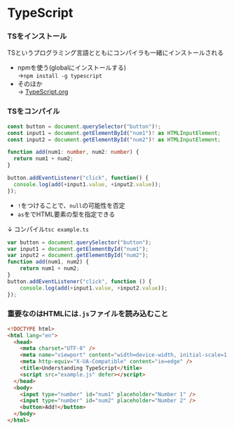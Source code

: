 # TypeScript 

### TSをインストール
TSというプログラミング言語とともにコンパイラも一緒にインストールされる
- npmを使う(globalにインストールする)
<br/>→`npm install -g typescript`
- そのほか
<br/>→ [TypeScript.org](https://www.typescriptlang.org/download)

### TSをコンパイル
```ts filename="example.ts"
const button = document.querySelector("button")!;
const input1 = document.getElementById("num1")! as HTMLInputElement;
const input2 = document.getElementById("num2")! as HTMLInputElement;

function add(num1: number, num2: number) {
  return num1 + num2;
}

button.addEventListener("click", function() {
  console.log(add(+input1.value, +input2.value));
});
```
- `!`をつけることで、`null`の可能性を否定
- `as`をでHTML要素の型を指定できる

↓ コンパイル`tsc example.ts`
```js filename="example.js"
var button = document.querySelector("button");
var input1 = document.getElementById("num1");
var input2 = document.getElementById("num2");
function add(num1, num2) {
    return num1 + num2;
}
button.addEventListener("click", function () {
    console.log(add(+input1.value, +input2.value));
});
```

### 重要なのはHTMLには`.js`ファイルを読み込むこと
```html {8} filename="index.html"
<!DOCTYPE html>
<html lang="en">
  <head>
    <meta charset="UTF-8" />
    <meta name="viewport" content="width=device-width, initial-scale=1.0" />
    <meta http-equiv="X-UA-Compatible" content="ie=edge" />
    <title>Understanding TypeScript</title>
    <script src="example.js" defer></script>
  </head>
  <body>
    <input type="number" id="num1" placeholder="Number 1" />
    <input type="number" id="num2" placeholder="Number 2" />
    <button>Add!</button>
  </body>
</html>

```